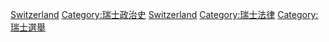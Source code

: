 {{Commons category|Referendums in Switzerland}}

[[Category:各國公民投票|Switzerland]]
[[Category:瑞士政治史|Category:瑞士政治史]]
[[Category:歐洲公民投票|Switzerland]]
[[Category:瑞士法律|Category:瑞士法律]]
[[Category:瑞士選舉|Category:瑞士選舉]]